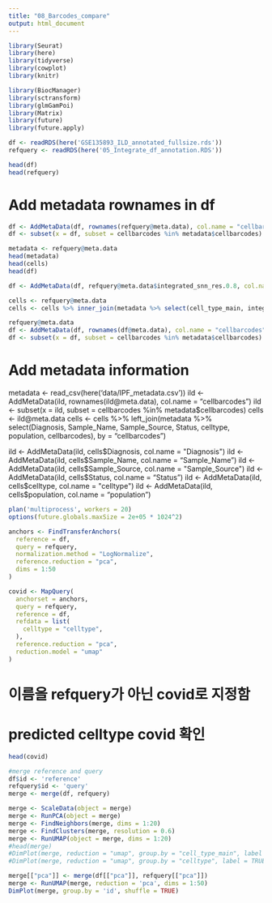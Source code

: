 ```yaml
---
title: "08_Barcodes_compare"
output: html_document
---
```


```r
library(Seurat)
library(here)
library(tidyverse)
library(cowplot)
library(knitr)

library(BiocManager)
library(sctransform)
library(glmGamPoi)
library(Matrix)
library(future)
library(future.apply)
```

```r
df <- readRDS(here('GSE135893_ILD_annotated_fullsize.rds'))
refquery <- readRDS(here('05_Integrate_df_annotation.RDS'))
```

```r
head(df)
head(refquery)
```

# Add metadata rownames in df 
```r
df <- AddMetaData(df, rownames(refquery@meta.data), col.name = "cellbarcodes")
df <- subset(x = df, subset = cellbarcodes %in% metadata$cellbarcodes)
```

```r
metadata <- refquery@meta.data
head(metadata)
head(cells)
head(df)
```

```r
df <- AddMetaData(df, refquery@meta.data$integrated_snn_res.0.8, col.name ="int_cluster")
```


```r
cells <- refquery@meta.data
cells <- cells %>% inner_join(metadata %>% select(cell_type_main, integrated_snn_res.0.8), by = "cellbarcodes")
```

```r
refquery@meta.data
df <- AddMetaData(df, rownames(df@meta.data), col.name = "cellbarcodes")
df <- subset(x = df, subset = cellbarcodes %in% metadata$cellbarcodes)
```




# Add metadata information
metadata <- read_csv(here('data/IPF_metadata.csv'))
ild <- AddMetaData(ild, rownames(ild@meta.data), col.name = "cellbarcodes")
ild <- subset(x = ild, subset = cellbarcodes %in% metadata$cellbarcodes)
cells <- ild@meta.data
cells <- cells %>% left_join(metadata %>% select(Diagnosis, Sample_Name, Sample_Source, Status, celltype, population, cellbarcodes), by = "cellbarcodes")

ild <- AddMetaData(ild, cells$Diagnosis, col.name = "Diagnosis")
ild <- AddMetaData(ild, cells$Sample_Name, col.name = "Sample_Name")
ild <- AddMetaData(ild, cells$Sample_Source, col.name = "Sample_Source")
ild <- AddMetaData(ild, cells$Status, col.name = "Status")
ild <- AddMetaData(ild, cells$celltype, col.name = "celltype")
ild <- AddMetaData(ild, cells$population, col.name = "population")

```r
plan('multiprocess', workers = 20)
options(future.globals.maxSize = 2e+05 * 1024^2)
```

```r
anchors <- FindTransferAnchors(
  reference = df,
  query = refquery,
  normalization.method = "LogNormalize",
  reference.reduction = "pca",
  dims = 1:50
)
```

```r
covid <- MapQuery(
  anchorset = anchors,
  query = refquery,
  reference = df,
  refdata = list(
    celltype = "celltype",
  ),
  reference.reduction = "pca", 
  reduction.model = "umap"
)

```

# 이름을 refquery가 아닌 covid로 지정함 
# predicted celltype covid 확인 
```r
head(covid)
```



```r
#merge reference and query
df$id <- 'reference'
refquery$id <- 'query'
merge <- merge(df, refquery)
```

```r
merge <- ScaleData(object = merge)
merge <- RunPCA(object = merge)
merge <- FindNeighbors(merge, dims = 1:20)
merge <- FindClusters(merge, resolution = 0.6)
merge <- RunUMAP(object = merge, dims = 1:20)
#head(merge)
#DimPlot(merge, reduction = "umap", group.by = "cell_type_main", label = TRUE, label.size = 3, repel = TRUE)
#DimPlot(merge, reduction = "umap", group.by = "celltype", label = TRUE, label.size = 3, repel = TRUE)

```



```r
merge[["pca"]] <- merge(df[["pca"]], refquery[["pca"]])
merge <- RunUMAP(merge, reduction = 'pca', dims = 1:50)
DimPlot(merge, group.by = 'id', shuffle = TRUE)
```




